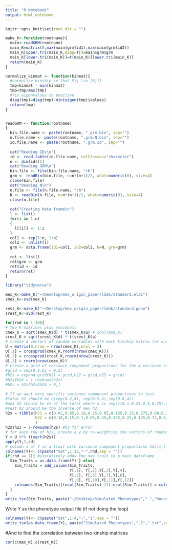```yaml
---
title: "R Notebook"
output: html_notebook
---
```


```r
knitr::opts_knit$set(root.dir = "")
```


```r
make_K<-function(rootname){
  main<-readGRM(rootname)
  main_K=matrix(0,max(main$grm$id1),max(main$grm$id2))
  main_K[upper.tri(main_K,diag=T)]=main$grm$grm
  main_K[lower.tri(main_K)]=t(main_K)[lower.tri(main_K)]
  return(main_K)
}

normalize_kinmat <- function(kinmat){
  #normalize kinship so that Kij \in [0,1]
  tmp=kinmat - min(kinmat)
  tmp=tmp/max(tmp)
  #fix eigenvalues to positive
  diag(tmp)=diag(tmp)-min(eigen(tmp)$values)
  return(tmp)
}


readGRM <- function(rootname)
{
  bin.file.name <- paste(rootname, ".grm.bin", sep="")
  n.file.name <- paste(rootname, ".grm.N.bin", sep="")
  id.file.name <- paste(rootname, ".grm.id", sep="")
  
  cat("Reading IDs\n")
  id <- read.table(id.file.name, colClasses="character")
  n <- dim(id)[1]
  cat("Reading GRM\n")
  bin.file <- file(bin.file.name, "rb")
  grm <- readBin(bin.file, n=n*(n+1)/2, what=numeric(0), size=4)
  close(bin.file)
  cat("Reading N\n")
  n.file <- file(n.file.name, "rb")
  N <- readBin(n.file, n=n*(n+1)/2, what=numeric(0), size=4)
  close(n.file)
  
  cat("Creating data frame\n")
  l <- list()
  for(i in 1:n)
  {
    l[[i]] <- 1:i
  }
  col1 <- rep(1:n, 1:n)
  col2 <- unlist(l)
  grm <- data.frame(id1=col1, id2=col2, N=N, grm=grm)	
  
  ret <- list()
  ret$grm <- grm
  ret$id <- id
  return(ret)
}
```


```r
library("tidyverse")
```

```r
mex_K<-make_K("~/Desktop/mex_origin_paper/ldak/standard.elai") 
smex_K<-svd(mex_K)

rest_K<-make_K("~/Desktop/mex_origin_paper/ldak/standard.geno") 
srest_K<-svd(rest_K)
```

```r
for(rnd in 1:10){
# Two K matrices plus residuals
cmex_K = sqrt(smex_K$d) * t(smex_K$u) # chol(moa_K)
crest_K = sqrt(srest_K$d) * t(srest_K$u) 
# create 4 vectors of random variables with each kinship matrix (or uncorrelated residuals)
U = matrix(0,nrow = nrow(cmex_K),ncol = 3)
U[,1] = crossprod(cmex_K,rnorm(nrow(cmex_K)))
U[,2] = crossprod(crest_K,rnorm(nrow(crest_K)))
U[,3] = rnorm(nrow(cmex_K))
# Create a grid of variance component proportions for the 4 variance components
#grid = seq(0,1,by = 0.2)
#h2s = expand.grid(h21 = grid,h22 = grid,h23 = grid)
#h2s$h24 = 1-rowSums(h2s)
#h2s = h2s[h2s$h24 > 0,]

# If we want very specific variance component proportions to test
#Total h2 should be c(rep(0.2,4), rep(0.5,4),rep(0.8,4))
#mex h2 should be x% of the total where x is rep(c(0.1,0.25,0.5,0.75),3)
#rest h2 should be the inverse of mex h2
h2s = tibble(h21 = c(0.02,0.05,0.10,0.15,0.05,0.125,0.25,0.375,0.08,0.2,0.4,0.6), #h2 for mex
             h22 = c(0.18,0.15,0.1,0.05,0.45,0.375,0.25,0.125,0.72,0.6,0.4,0.2) #h2 for rest
             )
h2s$h23 = 1-rowSums(h2s) #h2 for error
# for each row of h2s, create a y by re-weighting the vectors of random variables
Y = U %*% t(sqrt(h2s))
apply(Y,2,sd)
# column i of Y is a trait with variance component proportions h2s[i,]
colnames(Y)<- c(paste("Set",1:12,"-",rnd,sep = ""))
if(rnd == 1){ #iteratively adds the new trait to a main dataframe
  Sim_Traits = as.data.frame(Y) } else{
    Sim_Traits = add_column(Sim_Traits, 
                            Y[,1], Y[,2],Y[,3],Y[,4],
                            Y[,5], Y[,6],Y[,7],Y[,8],
                            Y[,9], Y[,10],Y[,11],Y[,12])
    colnames(Sim_Traits)[(ncol(Sim_Traits)-11):ncol(Sim_Traits)] = colnames(Y) #changes the column names from "Y" to trait name
  }
}
write_tsv(Sim_Traits, paste("~/Desktop/Simulated_Phenotypes",".","Round1",".txt",sep = ""))
```
Write Y as the phenotype output file (if not doing the loop)
```r
colnames(Y)<- c(paste("Set",1:4,"-","1",sep = ""))
write_tsv(as.data.frame(Y), paste("Simulated_Phenotypes",".1",".txt",sep = ""))
```

#And to find the correlation between two kinship matrices
```r
cor(c(mex_K),c(rest_K))
```